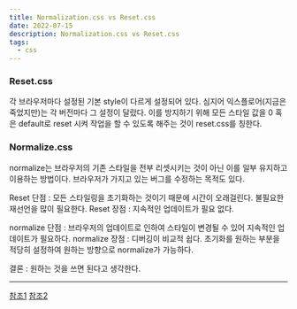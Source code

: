```yaml
---
title: Normalization.css vs Reset.css
date: 2022-07-15
description: Normalization.css vs Reset.css
tags:
  - css
---
```


### Reset.css

각 브라우저마다 설정된 기본 style이 다르게 설정되어 있다. 심지어 익스플로어(지금은 죽었지만)는 각 버전마다 그 설정이 달랐다. 이를 방지하기 위해 모든 스타일 값을 0 혹은 default로 reset 시켜 작업을 할 수 있도록 해주는 것이 reset.css를 칭한다.


### Normalize.css

normalize는 브라우저의 기존 스타일을 전부 리셋시키는 것이 아닌 이를 일부 유지하고 이용하는 방법이다. 브라우저가 가지고 있는 버그를 수정하는 목적도 있다.

Reset 단점 : 모든 스타일링을 초기화하는 것이기 때문에 시간이 오래걸린다. 불필요한 재선언을 많이 필요한다.
Reset 장점 : 지속적인 업데이트가 필요 없다.

normalize 단점 : 브라우저의 업데이트로 인하여 스타일이 변경될 수 있어 지속적인 업데이트가 필요하다.
normalize 장점 : 디버깅이 비교적 쉽다. 초기화를 원하는 부분을 적당히 설정하여 원하는 방향으로 normalize가 가능하다.

결론 : 원하는 것을 쓰면 된다고 생각한다.


---

[참조1](https://elad.medium.com/normalize-css-or-css-reset-9d75175c5d1e)
[참조2](https://www.geeksforgeeks.org/difference-between-resetting-and-normalizing-in-css/)
